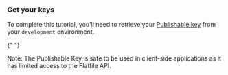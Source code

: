 ### Get your keys

To complete this tutorial, you'll need to retrieve your [Publishable
key](/developer-tools/security/authentication#secret-and-publishable-keys) from your `development` environment.

{" "}

<Info>
  Note: The Publishable Key is safe to be used in client-side applications as it
  has limited access to the Flatfile API.
</Info>
